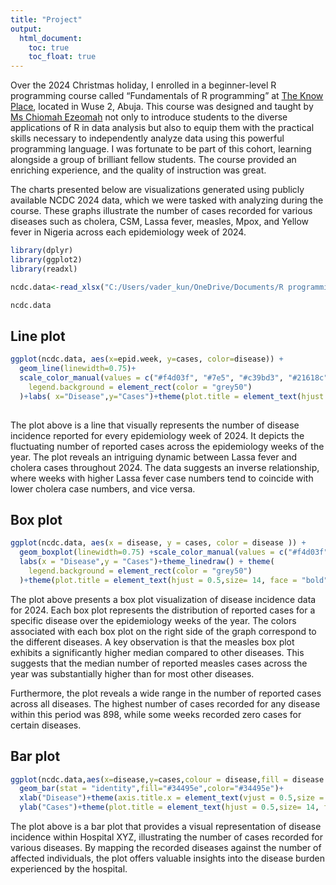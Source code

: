 ---
title: "Project"
output: 
  html_document:
    toc: true
    toc_float: true
---

Over the 2024 Christmas holiday, I enrolled in a beginner-level R programming course called "Fundamentals of R programming" at [The Know Place](https://theknowplace.github.io), located in Wuse 2, Abuja. This course was designed and taught by [Ms Chiomah Ezeomah](https://chiomahezeomah.github.io) not only to introduce students to the diverse applications of R in data analysis but also to equip them with the practical skills necessary to independently analyze data using this powerful programming language. I was fortunate to be part of this cohort, learning alongside a group of brilliant fellow students. The course provided an enriching experience, and the quality of instruction was great.

The charts presented below are visualizations generated using publicly available NCDC 2024 data, which we were tasked with analyzing during the course. These graphs illustrate the number of cases recorded for various diseases such as cholera, CSM, Lassa fever, measles, Mpox, and Yellow fever in Nigeria across each epidemiology week of 2024.

```{r,include=FALSE}
library(dplyr)
library(ggplot2)
library(readxl)
```

```{r,include=FALSE}
ncdc.data<-read_xlsx("C:/Users/vader_kun/OneDrive/Documents/R programming course/ncdc_2024.xlsx",sheet=1)
```


```{r,include=FALSE}
ncdc.data
```

## Line plot
```{r,echo=FALSE}
ggplot(ncdc.data, aes(x=epid.week, y=cases, color=disease)) + 
  geom_line(linewidth=0.75)+
  scale_color_manual(values = c("#f4d03f", "#7e5", "#c39bd3", "#21618c","#CD5C5C","#f5b7b1"),labels=c("Cholera","CS Meningitis","Lassa Fever","Measles","Mpox","Yellow Fever"))+theme_linedraw()+theme(
    legend.background = element_rect(color = "grey50")
  )+labs( x="Disease",y="Cases")+theme(plot.title = element_text(hjust = 0.5,size= 14, face = "bold"))
  

```



The plot above is a line that visually represents the number of disease incidence reported for every epidemiology week of 2024. It depicts the fluctuating number of reported cases across the epidemiology weeks of the year. The plot reveals an intriguing dynamic between Lassa fever and cholera cases throughout 2024. The data suggests an inverse relationship, where weeks with higher Lassa fever case numbers tend to coincide with lower cholera case numbers, and vice versa.

## Box plot
```{r,echo=FALSE}
ggplot(ncdc.data, aes(x = disease, y = cases, color = disease )) +
  geom_boxplot(linewidth=0.75) +scale_color_manual(values = c("#f4d03f", "#7e5", "#c39bd3", "#21618c","#CD5C5C","#f5b7b1"), labels=c("Cholera","CS Meningitis","Lassa Fever","Measles","Mpox","Yellow Fever"))+
  labs(x = "Disease",y = "Cases")+theme_linedraw() + theme(
    legend.background = element_rect(color = "grey50")
  )+theme(plot.title = element_text(hjust = 0.5,size= 14, face = "bold"))+scale_x_discrete(labels=c("Cholera","CS Meningitis","Lassa Fever","Measles","Mpox","Yellow Fever"))
```



The plot above presents a box plot visualization of disease incidence data for 2024. Each box plot represents the distribution of reported cases for a specific disease over the epidemiology weeks of the year. The colors associated with each box plot on the right side of the graph correspond to the different diseases. A key observation is that the measles box plot exhibits a significantly higher median compared to other diseases. This suggests that the median number of reported measles cases across the year was substantially higher than for most other diseases.

Furthermore, the plot reveals a wide range in the number of reported cases across all diseases. The highest number of cases recorded for any disease within this period was 898, while some weeks recorded zero cases for certain diseases.



## Bar plot
```{r,echo=FALSE}
ggplot(ncdc.data,aes(x=disease,y=cases,colour = disease,fill = disease ))+
  geom_bar(stat = "identity",fill="#34495e",color="#34495e")+
  xlab("Disease")+theme(axis.title.x = element_text(vjust = 0.5,size = 12,face = "bold"))+
  ylab("Cases")+theme(plot.title = element_text(hjust = 0.5,size= 14, face = "bold"))+theme(plot.title = element_text(hjust = 0.5,size= 14, face = "bold"))+scale_x_discrete(labels=c("Cholera","CS Meningitis","Lassa Fever","Measles","Mpox","Yellow Fever"))+coord_flip()+theme_linedraw()
```

The plot above is a bar plot that provides a visual representation of disease incidence within Hospital XYZ, illustrating the number of cases recorded for various diseases. By mapping the recorded diseases against the number of affected individuals, the plot offers valuable insights into the disease burden experienced by the hospital.